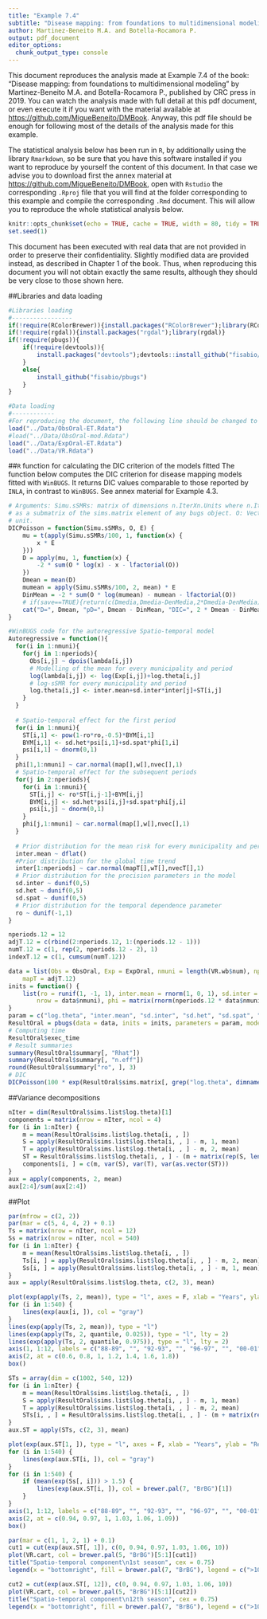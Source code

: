```yaml
---
title: "Example 7.4"
subtitle: "Disease mapping: from foundations to multidimensional modeling"
author: Martinez-Beneito M.A. and Botella-Rocamora P.
output: pdf_document
editor_options: 
  chunk_output_type: console
---
```

  
This document reproduces the analysis made at Example 7.4 of the book: "Disease mapping: from foundations to multidimensional modeling" by Martinez-Beneito M.A. and Botella-Rocamora P., published by CRC press in 2019. You can watch the analysis made with full detail at this pdf document, or even execute it if you want with the material available at <https://github.com/MigueBeneito/DMBook>. Anyway, this pdf file should be enough for following most of the details of the analysis made for this example.

The statistical analysis below has been run in `R`, by additionally using the library `Rmarkdown`, so be sure that you have this software installed if you want to reproduce by yourself the content of this document. In that case we advise you to download first the annex material at <https://github.com/MigueBeneito/DMBook>, open with `Rstudio` the corresponding `.Rproj` file that you will find at the folder corresponding to this example and compile the corresponding `.Rmd` document. This will allow you to reproduce the whole statistical analysis below.
  
```r
knitr::opts_chunk$set(echo = TRUE, cache = TRUE, width = 80, tidy = TRUE, tidy.opts = list(width.cutoff = 70))
set.seed(1)
```

This document has been executed with real data that are not provided in order to preserve their confidentiality. Slightly modified data are provided instead, as described in Chapter 1 of the book. Thus, when reproducing this document you will not obtain exactly the same results, although they should be very close to those shown here.

##Libraries and data loading
```r
#Libraries loading
#-----------------
if(!require(RColorBrewer)){install.packages("RColorBrewer");library(RColorBrewer)}
if(!require(rgdal)){install.packages("rgdal");library(rgdal)}
if(!require(pbugs)){
    if(!require(devtools)){
        install.packages("devtools");devtools::install_github("fisabio/pbugs")
    }
    else{
        install_github("fisabio/pbugs")
    }
}

#Data loading
#------------
#For reproducing the document, the following line should be changed to load("../Data/ObsOral-ET-mod.Rdata") since that file contains the modified data making it possible to reproduce this document.
load("../Data/ObsOral-ET.Rdata")
#load("../Data/ObsOral-mod.Rdata")
load("../Data/ExpOral-ET.Rdata")
load("../Data/VR.Rdata")
```

##`R` function for calculating the DIC criterion of the models fitted
The function below computes the DIC criterion for disease mapping models fitted with `WinBUGS`. It returns DIC values comparable to those reported by `INLA`, in contrast to `WinBUGS`. See annex material for Example 4.3.
```r
# Arguments: Simu.sSMRs: matrix of dimensions n.IterXn.Units where n.Iter are the number of MCMC iterations saved and n.Units the number of spatial units in the analysis. You will typically find this
# as a submatrix of the sims.matrix element of any bugs object. O: Vector of length n.Units with the observed deaths per spatial unit. E: Vector of length n.Units with the expected deaths per spatial
# unit.
DICPoisson = function(Simu.sSMRs, O, E) {
    mu = t(apply(Simu.sSMRs/100, 1, function(x) {
        x * E
    }))
    D = apply(mu, 1, function(x) {
        -2 * sum(O * log(x) - x - lfactorial(O))
    })
    Dmean = mean(D)
    mumean = apply(Simu.sSMRs/100, 2, mean) * E
    DinMean = -2 * sum(O * log(mumean) - mumean - lfactorial(O))
    # if(save==TRUE){return(c(Dmedia,Dmedia-DenMedia,2*Dmedia-DenMedia))}
    cat("D=", Dmean, "pD=", Dmean - DinMean, "DIC=", 2 * Dmean - DinMean, "\n")
}
```


```r
#WinBUGS code for the autoregressive Spatio-temporal model 
Autoregressive = function(){
  for(i in 1:nmuni){
    for(j in 1:nperiods){
      Obs[i,j] ~ dpois(lambda[i,j])
      # Modelling of the mean for every municipality and period
      log(lambda[i,j]) <- log(Exp[i,j])+log.theta[i,j]
      # log-sSMR for every municipality and period
      log.theta[i,j] <- inter.mean+sd.inter*inter[j]+ST[i,j]
    }
  }
  
  # Spatio-temporal effect for the first period
  for(i in 1:nmuni){
    ST[i,1] <- pow(1-ro*ro,-0.5)*BYM[i,1]
    BYM[i,1] <- sd.het*psi[i,1]+sd.spat*phi[1,i]
    psi[i,1] ~ dnorm(0,1)
  }
  phi[1,1:nmuni] ~ car.normal(map[],w[],nvec[],1)
  # Spatio-temporal effect for the subsequent periods
  for(j in 2:nperiods){
    for(i in 1:nmuni){
      ST[i,j] <- ro*ST[i,j-1]+BYM[i,j]
      BYM[i,j] <- sd.het*psi[i,j]+sd.spat*phi[j,i]
      psi[i,j] ~ dnorm(0,1)
    }
    phi[j,1:nmuni] ~ car.normal(map[],w[],nvec[],1)
  }
  
  # Prior distribution for the mean risk for every municipality and period
  inter.mean ~ dflat()
  #Prior distribution for the global time trend
  inter[1:nperiods] ~ car.normal(mapT[],wT[],nvecT[],1)
  # Prior distribution for the precision parameters in the model
  sd.inter ~ dunif(0,5)
  sd.het ~ dunif(0,5)
  sd.spat ~ dunif(0,5)
  # Prior distribution for the temporal dependence parameter
  ro ~ dunif(-1,1)
}

nperiods.12 = 12
adjT.12 = c(rbind(2:nperiods.12, 1:(nperiods.12 - 1)))
numT.12 = c(1, rep(2, nperiods.12 - 2), 1)
indexT.12 = c(1, cumsum(numT.12))

data = list(Obs = ObsOral, Exp = ExpOral, nmuni = length(VR.wb$num), nperiods = nperiods.12, w = rep(1, length(VR.wb$adj)), nvec = VR.wb$num, map = VR.wb$adj, wT = rep(1, length(adjT.12)), nvecT = numT.12, 
    mapT = adjT.12)
inits = function() {
    list(ro = runif(1, -1, 1), inter.mean = rnorm(1, 0, 1), sd.inter = runif(1, 0, 0.5), sd.het = runif(1, 0, 0.5), sd.spat = runif(1, 0, 0.5), psi = matrix(rnorm(nperiods.12 * data$nmuni, 0, 1), ncol = nperiods.12, 
        nrow = data$nmuni), phi = matrix(rnorm(nperiods.12 * data$nmuni, 0, 1), nrow = nperiods.12, ncol = data$nmuni))
}
param = c("log.theta", "inter.mean", "sd.inter", "sd.het", "sd.spat", "ro")
ResultOral = pbugs(data = data, inits = inits, parameters = param, model.file = Autoregressive, n.iter = 5000, n.burnin = 1000, DIC = F, n.chains = 3, bugs.seed = 1)
# Computing time
ResultOral$exec_time
# Result summaries
summary(ResultOral$summary[, "Rhat"])
summary(ResultOral$summary[, "n.eff"])
round(ResultOral$summary["ro", ], 3)
# DIC
DICPoisson(100 * exp(ResultOral$sims.matrix[, grep("log.theta", dimnames(ResultOral$sims.matrix)[[2]])]), t(ObsOral), t(ExpOral))
```

##Variance decompositions
```r
nIter = dim(ResultOral$sims.list$log.theta)[1]
components = matrix(nrow = nIter, ncol = 4)
for (i in 1:nIter) {
    m = mean(ResultOral$sims.list$log.theta[i, , ])
    S = apply(ResultOral$sims.list$log.theta[i, , ] - m, 1, mean)
    T = apply(ResultOral$sims.list$log.theta[i, , ] - m, 2, mean)
    ST = ResultOral$sims.list$log.theta[i, , ] - (m + matrix(rep(S, length(T)), ncol = length(T)) + matrix(rep(T, length(S)), ncol = length(T), byrow = T))
    components[i, ] = c(m, var(S), var(T), var(as.vector(ST)))
}
aux = apply(components, 2, mean)
aux[2:4]/sum(aux[2:4])
```

##Plot
```r
par(mfrow = c(2, 2))
par(mar = c(5, 4, 4, 2) + 0.1)
Ts = matrix(nrow = nIter, ncol = 12)
Ss = matrix(nrow = nIter, ncol = 540)
for (i in 1:nIter) {
    m = mean(ResultOral$sims.list$log.theta[i, , ])
    Ts[i, ] = apply(ResultOral$sims.list$log.theta[i, , ] - m, 2, mean)
    Ss[i, ] = apply(ResultOral$sims.list$log.theta[i, , ] - m, 1, mean)
}
aux = apply(ResultOral$sims.list$log.theta, c(2, 3), mean)

plot(exp(apply(Ts, 2, mean)), type = "l", axes = F, xlab = "Years", ylab = "Relative Risk", ylim = c(0.5, 1.9), main = "Relative risk time trends")
for (i in 1:540) {
    lines(exp(aux[i, ]), col = "gray")
}
lines(exp(apply(Ts, 2, mean)), type = "l")
lines(exp(apply(Ts, 2, quantile, 0.025)), type = "l", lty = 2)
lines(exp(apply(Ts, 2, quantile, 0.975)), type = "l", lty = 2)
axis(1, 1:12, labels = c("88-89", "", "92-93", "", "96-97", "", "00-01", "", "04-05", "", "08-09", ""))
axis(2, at = c(0.6, 0.8, 1, 1.2, 1.4, 1.6, 1.8))
box()

STs = array(dim = c(1002, 540, 12))
for (i in 1:nIter) {
    m = mean(ResultOral$sims.list$log.theta[i, , ])
    S = apply(ResultOral$sims.list$log.theta[i, , ] - m, 1, mean)
    T = apply(ResultOral$sims.list$log.theta[i, , ] - m, 2, mean)
    STs[i, , ] = ResultOral$sims.list$log.theta[i, , ] - (m + matrix(rep(S, length(T)), ncol = length(T)) + matrix(rep(T, length(S)), ncol = length(T), byrow = T))
}
aux.ST = apply(STs, c(2, 3), mean)

plot(exp(aux.ST[1, ]), type = "l", axes = F, xlab = "Years", ylab = "Relative Risk", ylim = c(0.9, 1.12), main = "Spatio-temporal terms")
for (i in 1:540) {
    lines(exp(aux.ST[i, ]), col = "gray")
}
for (i in 1:540) {
    if (mean(exp(Ss[, i])) > 1.5) {
        lines(exp(aux.ST[i, ]), col = brewer.pal(7, "BrBG")[1])
    }
}
axis(1, 1:12, labels = c("88-89", "", "92-93", "", "96-97", "", "00-01", "", "04-05", "", "08-09", ""))
axis(2, at = c(0.94, 0.97, 1, 1.03, 1.06, 1.09))
box()

par(mar = c(1, 1, 2, 1) + 0.1)
cut1 = cut(exp(aux.ST[, 1]), c(0, 0.94, 0.97, 1.03, 1.06, 10))
plot(VR.cart, col = brewer.pal(5, "BrBG")[5:1][cut1])
title("Spatio-temporal component\n1st season", cex = 0.75)
legend(x = "bottomright", fill = brewer.pal(7, "BrBG"), legend = c(">106", "103-106", "103-97", "94-97", "<94"), cex = 0.65, inset = 0.03, title = "sSMR")

cut2 = cut(exp(aux.ST[, 12]), c(0, 0.94, 0.97, 1.03, 1.06, 10))
plot(VR.cart, col = brewer.pal(5, "BrBG")[5:1][cut2])
title("Spatio-temporal component\n12th season", cex = 0.75)
legend(x = "bottomright", fill = brewer.pal(7, "BrBG"), legend = c(">106", "103-106", "103-97", "94-97", "<94"), cex = 0.65, inset = 0.03, title = "sSMR")
```
